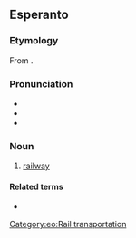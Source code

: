 ==Esperanto==

===Etymology===
From {{af|eo|fero|t1=iron|vojo|t2=way}}.

===Pronunciation===
* {{audio|eo|LL-Q143 (epo)-Lepticed7-fervojo.wav|Audio}}
* {{hyphenation|eo|fer|vo|jo}}
* {{rhymes|eo|ojo|s=3}}

===Noun===
{{eo-head}}

# [[railway]]

====Related terms====
* {{l|eo|fervoja}}

{{eo GCSE|7}}

[[Category:eo:Rail transportation]]